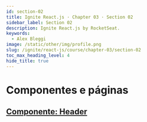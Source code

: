 ```yaml
---
id: section-02
title: Ignite React.js · Chapter 03 · Section 02
sidebar_label: Section 02
description: Ignite React.js by RocketSeat.
keywords:
  - Alex Bleggi
image: /static/other/img/profile.png
slug: /ignite/react-js/course/chapter-03/section-02
toc_max_heading_level: 4
hide_title: true
---
```



# Componentes e páginas

## [Componente: Header](https://app.rocketseat.com.br/node/fundamentos-do-next-js/group/componentes-e-paginas/lesson/componente-header-1)
